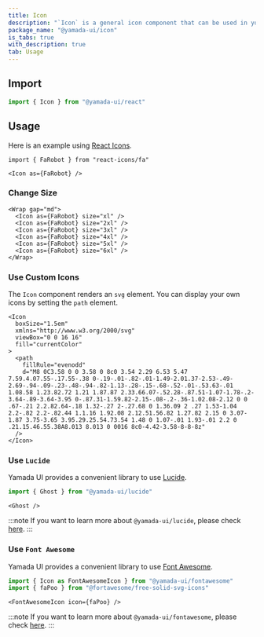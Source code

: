 ```yaml
---
title: Icon
description: "`Icon` is a general icon component that can be used in your projects."
package_name: "@yamada-ui/icon"
is_tabs: true
with_description: true
tab: Usage
---
```


## Import

```ts
import { Icon } from "@yamada-ui/react"
```

## Usage

Here is an example using [React Icons](https://react-icons.github.io/react-icons/).

```tsx live=false
import { FaRobot } from "react-icons/fa"
```

```tsx
<Icon as={FaRobot} />
```

### Change Size

```tsx
<Wrap gap="md">
  <Icon as={FaRobot} size="xl" />
  <Icon as={FaRobot} size="2xl" />
  <Icon as={FaRobot} size="3xl" />
  <Icon as={FaRobot} size="4xl" />
  <Icon as={FaRobot} size="5xl" />
  <Icon as={FaRobot} size="6xl" />
</Wrap>
```

### Use Custom Icons

The `Icon` component renders an `svg` element. You can display your own icons by setting the `path` element.

```tsx
<Icon
  boxSize="1.5em"
  xmlns="http://www.w3.org/2000/svg"
  viewBox="0 0 16 16"
  fill="currentColor"
>
  <path
    fillRule="evenodd"
    d="M8 0C3.58 0 0 3.58 0 8c0 3.54 2.29 6.53 5.47 7.59.4.07.55-.17.55-.38 0-.19-.01-.82-.01-1.49-2.01.37-2.53-.49-2.69-.94-.09-.23-.48-.94-.82-1.13-.28-.15-.68-.52-.01-.53.63-.01 1.08.58 1.23.82.72 1.21 1.87.87 2.33.66.07-.52.28-.87.51-1.07-1.78-.2-3.64-.89-3.64-3.95 0-.87.31-1.59.82-2.15-.08-.2-.36-1.02.08-2.12 0 0 .67-.21 2.2.82.64-.18 1.32-.27 2-.27.68 0 1.36.09 2 .27 1.53-1.04 2.2-.82 2.2-.82.44 1.1.16 1.92.08 2.12.51.56.82 1.27.82 2.15 0 3.07-1.87 3.75-3.65 3.95.29.25.54.73.54 1.48 0 1.07-.01 1.93-.01 2.2 0 .21.15.46.55.38A8.013 8.013 0 0016 8c0-4.42-3.58-8-8-8z"
  />
</Icon>
```

### Use `Lucide`

Yamada UI provides a convenient library to use [Lucide](https://lucide.dev/).

```ts
import { Ghost } from "@yamada-ui/lucide"
```

```tsx
<Ghost />
```

:::note
If you want to learn more about `@yamada-ui/lucide`, please check [here](/components/media-and-icons/lucide).
:::

### Use `Font Awesome`

Yamada UI provides a convenient library to use [Font Awesome](https://fontawesome.com/).

```ts
import { Icon as FontAwesomeIcon } from "@yamada-ui/fontawesome"
import { faPoo } from "@fortawesome/free-solid-svg-icons"
```

```tsx
<FontAwesomeIcon icon={faPoo} />
```

:::note
If you want to learn more about `@yamada-ui/fontawesome`, please check [here](/components/media-and-icons/fontawesome).
:::
